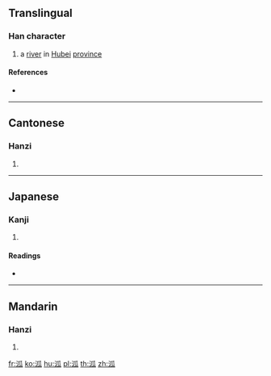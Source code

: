 {{character info/new}}
==Translingual==

===Han character===
{{Han char|rn=85|rad=水|as=05|sn=8|four=32130|canj=EHVO|ids=⿰氵瓜}}

# a [[river]] in [[Hubei]] [[province]]

====References====
* {{Han ref|kx=0616.080|dkj=17287|hdz=31589.010|uh=6CD2|ud=27858|bh=CD40|bd=52544}}

----

==Cantonese==

===Hanzi===
{{yue-hanzi|jyut=|y=gu1}}

# {{defn|lang=yue|sort=水05}}

----

==Japanese==

===Kanji===
{{ja-kanji|grade=|rs=水05}}

# {{defn|lang=ja|sort=水05}}

====Readings====
* {{ja-readings|on=[[こ]] (ko), [[く]] (ku)|kun=}}

----

==Mandarin==

===Hanzi===
{{cmn-hanzi|pin=[[gū]] ([[gu1]])|wg=ku<sup>1</sup>}}

# {{defn|lang=cmn|sort=水05}}

[[fr:泒]]
[[ko:泒]]
[[hu:泒]]
[[pl:泒]]
[[th:泒]]
[[zh:泒]]